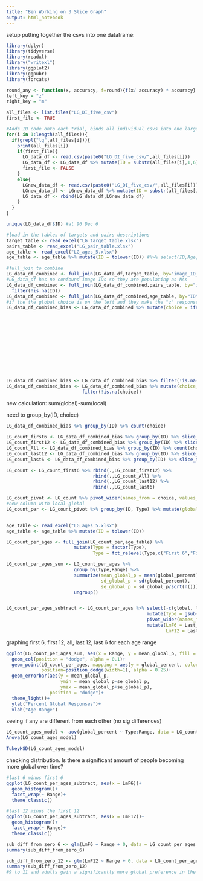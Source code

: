 ```yaml
---
title: "Ben Working on 3 Slice Graph"
output: html_notebook
---
```


setup putting together the csvs into one dataframe:
```r
library(dplyr)
library(tidyverse)
library(readxl)
library("writexl")
library(ggplot2)
library(ggpubr)
library(forcats)
```

```r
round_any <- function(x, accuracy, f=round){f(x/ accuracy) * accuracy}
left_key = "z"
right_key = "m"

all_files <- list.files("LG_DI_five_csv")
first_file <- TRUE

#Adds ID code onto each trial, binds all individual csvs into one large dataframe
for(i in 1:length(all_files)){
  if(grepl("lg",all_files[i])){
    print(all_files[i])
    if(first_file){
      LG_data_df <- read.csv(paste0("LG_DI_five_csv/",all_files[i]))
      LG_data_df <- LG_data_df %>% mutate(ID = substr(all_files[i],1,6))
      first_file <- FALSE
    }
    else{
      LGnew_data_df <- read.csv(paste0("LG_DI_five_csv/",all_files[i]))
      LGnew_data_df <- LGnew_data_df %>% mutate(ID = substr(all_files[i],1,6))
      LG_data_df <- rbind(LG_data_df,LGnew_data_df)
    }
  }
}

unique(LG_data_df$ID) #at 96 Dec 6
```

```r
#load in the tables of targets and pairs descriptions
target_table <- read_excel("LG_target_table.xlsx")
pairs_table <- read_excel("LG_pair_table.xlsx")
age_table <- read_excel("LG_ages_5.xlsx")
age_table <- age_table %>% mutate(ID = tolower(ID)) #%>% select(ID,Age,Range)

#full_join to combine
LG_data_df_combined <- full_join(LG_data_df,target_table, by="image_ID_targets")
#LG_data_df has no confound image IDs so they are populating as NAs
LG_data_df_combined <- full_join(LG_data_df_combined,pairs_table, by="image_ID_pairs")%>%
  filter(!is.na(ID))
LG_data_df_combined <- full_join(LG_data_df_combined,age_table, by="ID")
#if the the global choice is on the left and they make the "z" response, then put G in the choice column, etc
LG_data_df_combined_bias <- LG_data_df_combined %>% mutate(choice = ifelse(response_pairs == left_key &
                                                                             target_global == pair_left_global,
                                                                           "global", 
                                                                           ifelse(response_pairs == left_key &
                                                                                    target_local == pair_left_local,
                                                                                  "local",
                                                                         ifelse(response_pairs == right_key &
                                                                                  target_global == pair_right_global,
                                                                                "global",
                                                                          ifelse(response_pairs == right_key &
                                                                                    target_local == pair_right_local,
                                                                                  "local",
                                                                                 NA)))))
LG_data_df_combined_bias <- LG_data_df_combined_bias %>% filter(!is.na(choice))
LG_data_df_combined_bias <- LG_data_df_combined_bias %>% mutate(choice_number = ifelse(choice == "global", 1, 0)) %>%
                            filter(!is.na(choice))
```

new calculation: sum(global)-sum(local)

need to group_by(ID, choice)

```r
LG_data_df_combined_bias %>% group_by(ID) %>% count(choice)

LG_count_first6 <- LG_data_df_combined_bias %>% group_by(ID) %>% slice_head(n=6) %>% count(choice) %>% mutate(Type = "First 6")
LG_count_first12 <- LG_data_df_combined_bias %>% group_by(ID) %>% slice_head(n=12) %>% count(choice) %>% mutate(Type = "First 12")
LG_count_All <- LG_data_df_combined_bias %>% group_by(ID) %>% count(choice) %>% mutate(Type = "All")
LG_count_last12 <- LG_data_df_combined_bias %>% group_by(ID) %>% slice_tail(n=12) %>% count(choice) %>% mutate(Type = "Last 12")
LG_count_last6 <- LG_data_df_combined_bias %>% group_by(ID) %>% slice_tail(n=6) %>% count(choice) %>% mutate(Type = "Last 6")

LG_count <- LG_count_first6 %>% rbind(.,LG_count_first12) %>% 
                                rbind(.,LG_count_All) %>% 
                                rbind(.,LG_count_last12) %>% 
                                rbind(.,LG_count_last6)

LG_count_pivot <- LG_count %>% pivot_wider(names_from = choice, values_from = n) %>% mutate_all(~replace(., is.na(.), 0))
#new column with local-global
LG_count_per <- LG_count_pivot %>% group_by(ID, Type) %>% mutate(global_percent = global / (global+local))


age_table <- read_excel("LG_ages_5.xlsx")
age_table <- age_table %>% mutate(ID = tolower(ID))

LG_count_per_ages <- full_join(LG_count_per,age_table) %>%
                         mutate(Type = factor(Type),
                                Type = fct_relevel(Type,c("First 6","First 12","All","Last 12","Last 6")))

LG_count_per_ages_sum <- LG_count_per_ages %>% 
                         group_by(Type,Range) %>% 
                         summarize(mean_global_p = mean(global_percent),
                                   sd_global_p = sd(global_percent),
                                   se_global_p = sd_global_p/sqrt(n())) %>%
                         ungroup()


LG_count_per_ages_subtract <- LG_count_per_ages %>% select(-c(global, local)) %>% 
                                                    mutate(Type = gsub(" ","_",Type)) %>%
                                                    pivot_wider(names_from = Type, values_from = global_percent) %>%
                                                    mutate(LmF6 = Last_6 - First_6,
                                                           LmF12 = Last_12 - First_12)
```

graphing first 6, first 12, all, last 12, last 6 for each age range
```r
ggplot(LG_count_per_ages_sum, aes(x = Range, y = mean_global_p, fill = Type)) +
  geom_col(position = "dodge", alpha = 0.1)+
  geom_point(LG_count_per_ages, mapping = aes(y = global_percent, color = Type), 
             position=position_dodge(width=1), alpha = 0.25)+
  geom_errorbar(aes(y = mean_global_p, 
                    ymin = mean_global_p-se_global_p, 
                    ymax = mean_global_p+se_global_p),
                position = "dodge")+
  theme_light()+
  ylab("Percent Global Responses")+
  xlab("Age Range")
```

seeing if any are different from each other (no sig differences)
```r

LG_count_ages_model <- aov(global_percent ~ Type:Range, data = LG_count_per_ages)
Anova(LG_count_ages_model)

TukeyHSD(LG_count_ages_model)

```
checking distribution. Is there a significant amount of people becoming more global over time? 
```r
#last 6 minus first 6
ggplot(LG_count_per_ages_subtract, aes(x = LmF6))+
  geom_histogram()+
  facet_wrap(~ Range)+
  theme_classic()

#last 12 minus the first 12
ggplot(LG_count_per_ages_subtract, aes(x = LmF12))+
  geom_histogram()+
  facet_wrap(~ Range)+
  theme_classic()
```

```r
sub_diff_from_zero_6 <- glm(LmF6 ~ Range + 0, data = LG_count_per_ages_subtract)
summary(sub_diff_from_zero_6)

sub_diff_from_zero_12 <- glm(LmF12 ~ Range + 0, data = LG_count_per_ages_subtract)
summary(sub_diff_from_zero_12)
#9 to 11 and adults gain a significantly more global preference in the second half than the first half 
```


